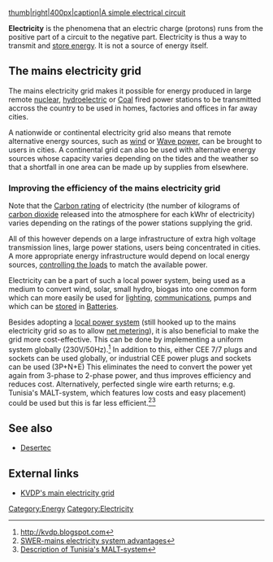{{topic header| default.png | Electricity}} 

[[image:simple1.jpg|thumb|right|400px|caption|A simple electrical circuit]]

'''Electricity''' is the phenomena that an electric charge (protons) runs from the positive part of a circuit to the negative part. Electricity is thus a way to transmit and [[Energy storage|store energy]]. It is not a source of energy itself. 

==The mains electricity grid==
The mains electricity grid makes it possible for energy produced in large remote [[nuclear]], [[hydroelectric]] or [[Coal]] fired power stations to be transmitted accross the country to be used in homes, factories and offices in far away cities. 

A nationwide or continental electricity grid also means that remote alternative energy sources, such as [[Wind power|wind]] or [[Wave power]], can be brought to users in cities. A continental grid can also be used with alternative energy sources whose capacity varies depending on the tides and the weather so that a shortfall in one area can be made up by supplies from elsewhere.

===Improving the efficiency of the mains electricity grid===
Note that the [[Carbon rating]] of electricity (the number of kilograms of [[carbon dioxide]] released into the atmosphere for each kWhr of electricity) varies depending on the ratings of the power stations supplying the grid.

All of this however depends on a large infrastructure of extra high voltage transmission lines, large power stations, users being concentrated in cities. A more appropriate energy infrastructure would depend on local energy sources, [[Load control|controlling the loads]] to match the available power. 

Electricity can be a part of such a local power system, being used as a medium to convert wind, solar, small hydro, biogas into one common form which can more easily be used for [[lighting]], [[communications]], pumps and which can be [[Energy storage|stored]] in [[Batteries]].

Besides adopting a [[Autonomous houses and neighbourhoods|local power system]] (still hooked up to the mains electricity grid so as to allow [[net metering]]), it is also beneficial to make the grid more cost-effective. This can be done by implementing a uniform system globally (230V/50Hz).<ref>http://kvdp.blogspot.com</ref> In addition to this, either CEE 7/7 plugs and sockets can be used globally, or industrial CEE power plugs and sockets can be used (3P+N+E){{W|Industrial_and_multiphase_power_plugs_and_sockets}} This eliminates the need to convert the power yet again from 3-phase to 2-phase power, and thus improves efficiency and reduces cost. Alternatively, perfected single wire earth returns{{w|single wire earth return}}; e.g. Tunisia's MALT{{w|MALT}}-system, which features low costs and easy placement) could be used but this is far less efficient.<ref>[http://www.ruralpower.org/ SWER-mains electricity system advantages]</ref><ref>[http://practicalaction.org/practicalanswers/product_info.php?products_id=293 Description of Tunisia's MALT-system]</ref>

==See also==
<!--Main|User:KVDP/Appropriate energy harvesting manual TOC-->
<!--Main|User:KVDP/Appropriate energy overview -->
* [[Desertec]]

==External links==
* [http://sketchup.google.com/3dwarehouse/details?mid=816114099e623f5f30476691d89a940c&prevstart=0 KVDP's main electricity grid]

[[Category:Energy]]
[[Category:Electricity]]